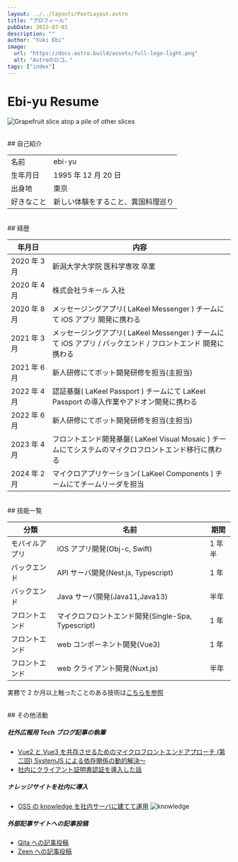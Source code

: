 ```yaml
---
layout: ../../layouts/PostLayout.astro
title: "プロフィール"
pubDate: 2022-07-01
description: ""
author: "Yuki Ebi"
image:
  url: "https://docs.astro.build/assets/full-logo-light.png"
  alt: "Astroのロゴ。"
tags: ["index"]
---
```


<h1 class="text-center">Ebi-yu Resume</h1>

<img
  class="h-96 w-fit justify-center m-auto"
  src="https://raw.githubusercontent.com/ebi-yu/ebi-yu.github.io/main/public/ebi.png"
  alt="Grapefruit slice atop a pile of other slices"
/>

<p id="profile" />
<br />
## 自己紹介

|            |                                    |
| ---------- | ---------------------------------- |
| 名前       | ebi-yu                             |
| 生年月日   | 1995 年 12 月 20 日                |
| 出身地     | 東京                               |
| 好きなこと | 新しい体験をすること、異国料理巡り |

<p id="career" />
<br />
## 経歴

| 年月日　　　 | 内容                                                                                                        |
| ------------ | ----------------------------------------------------------------------------------------------------------- |
| 2020 年 3 月 | 新潟大学大学院 医科学専攻 卒業                                                                              |
| 2020 年 4 月 | 株式会社ラキール 入社                                                                                       |
| 2020 年 8 月 | メッセージングアプリ( LaKeel Messenger ) チームにて iOS アプリ 開発に携わる                                 |
| 2021 年 3 月 | メッセージングアプリ( LaKeel Messenger ) チームにて iOS アプリ / バックエンド / フロントエンド 開発に携わる |
| 2021 年 6 月 | 新人研修にてボット開発研修を担当(主担当)                                                                    |
| 2022 年 4 月 | 認証基盤( LaKeel Passport ) チームにて LaKeel Passport の導入作業やアドオン開発に携わる                     |
| 2022 年 6 月 | 新人研修にてボット開発研修を担当(主担当)                                                                    |
| 2023 年 4 月 | フロントエンド開発基盤( LaKeel Visual Mosaic ) チームにてシステムのマイクロフロントエンド移行に携わる       |
| 2024 年 2 月 | マイクロアプリケーション( LaKeel Components ) チームにてチームリーダを担当                                  |

<p id="skill" />
<br />
## 技能一覧

| 分類           | 名前                                               | 期間   |
| -------------- | -------------------------------------------------- | ------ |
| モバイルアプリ | iOS アプリ開発(Obj-c, Swift)                       | 1 年半 |
| バックエンド   | API サーバ開発(Nest.js, Typescript)                | 1 年   |
| バックエンド   | Java サーバ開発(Java11,Java13)                     | 半年   |
| フロントエンド | マイクロフロントエンド開発(Single-Spa, Typescript) | 1 年   |
| フロントエンド | web コンポーネント開発(Vue3)                       | 1 年   |
| フロントエンド | web クライアント開発(Nuxt.js)                      | 半年   |

実務で 2 か月以上触ったことのある技術は[こちらを参照](https://stackshare.io/ebidevelopper1088/my-stack/main)

<p id="other" />
<br />
## その他活動

<br />

##### **社外広報用 Tech ブログ記事の執筆**

- [Vue2 と Vue3 を共存させるためのマイクロフロントエンドアプローチ (第二回) SystemJS による依存関係の動的解決～](https://tech-blog.lakeel.com/n/n3007d9dca4e7)
- [社内にクライアント証明書認証を導入した話](https://tech-blog.lakeel.com/n/n91061e8093b1)

##### **ナレッジサイトを社内に導入**

- [OSS の knowledge を社内サーバに建てて運用](https://github.com/ebi-yu/knowledge)
  ![knowledge](https://raw.githubusercontent.com/ebi-yu/ebi-yu.github.io/main/public/knowledge-site.png)

##### **外部記事サイトへの記事投稿**

- [Qita への記事投稿](https://qiita.com/Nicasdream0)
- [Zeen への記事投稿](https://zenn.dev/ebi_yu?tab=scraps)
